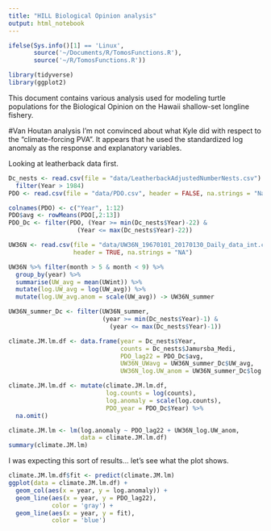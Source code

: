 ```yaml
---
title: "HILL Biological Opinion analysis"
output: html_notebook
---
```


```r
ifelse(Sys.info()[1] == 'Linux',
       source('~/Documents/R/TomosFunctions.R'),
       source('~/R/TomosFunctions.R'))

library(tidyverse)
library(ggplot2)

```

This document contains various analysis used for modeling turtle populations for the Biological Opinion on the Hawaii shallow-set longline fishery. 

#Van Houtan analysis
I'm not convinced about what Kyle did with respect to the "climate-forcing PVA". It appears that he used the standardized log anomaly as the response and explanatory variables.

Looking at leatherback data first.
```r

Dc_nests <- read.csv(file = "data/LeatherbackAdjustedNumberNests.csv") %>%
  filter(Year > 1984)
PDO <- read.csv(file = "data/PDO.csv", header = FALSE, na.strings = "NaN")

colnames(PDO) <- c("Year", 1:12)
PDO$avg <- rowMeans(PDO[,2:13])
PDO_Dc <- filter(PDO, (Year >= min(Dc_nests$Year)-22) & 
                   (Year <= max(Dc_nests$Year)-22))

UW36N <- read.csv(file = "data/UW36N_19670101_20170130_Daily_data_int.csv", 
                  header = TRUE, na.strings = "NA")

UW36N %>% filter(month > 5 & month < 9) %>%
  group_by(year) %>%
  summarise(UW_avg = mean(UWint)) %>%
  mutate(log.UW_avg = log(UW_avg)) %>%
  mutate(log.UW_avg.anom = scale(UW_avg)) -> UW36N_summer

UW36N_summer_Dc <- filter(UW36N_summer, 
                          (year >= min(Dc_nests$Year)-1) & 
                            (year <= max(Dc_nests$Year)-1))

climate.JM.lm.df <- data.frame(year = Dc_nests$Year,
                               counts = Dc_nests$Jamursba_Medi,
                               PDO_lag22 = PDO_Dc$avg,
                               UW36N_UWavg = UW36N_summer_Dc$UW_avg,
                               UW36N_log.UW_anom = UW36N_summer_Dc$log.UW_avg.anom)

climate.JM.lm.df <- mutate(climate.JM.lm.df,
                           log.counts = log(counts),
                           log.anomaly = scale(log.counts),
                           PDO_year = PDO_Dc$Year) %>%
  na.omit()

climate.JM.lm <- lm(log.anomaly ~ PDO_lag22 + UW36N_log.UW_anom, 
                    data = climate.JM.lm.df)
summary(climate.JM.lm)
```

I was expecting this sort of results... let's see what the plot shows.

```r
climate.JM.lm.df$fit <- predict(climate.JM.lm)
ggplot(data = climate.JM.lm.df) +
  geom_col(aes(x = year, y = log.anomaly)) +
  geom_line(aes(x = year, y = PDO_lag22),
            color = 'gray') +
  geom_line(aes(x = year, y = fit),
            color = 'blue')


```


